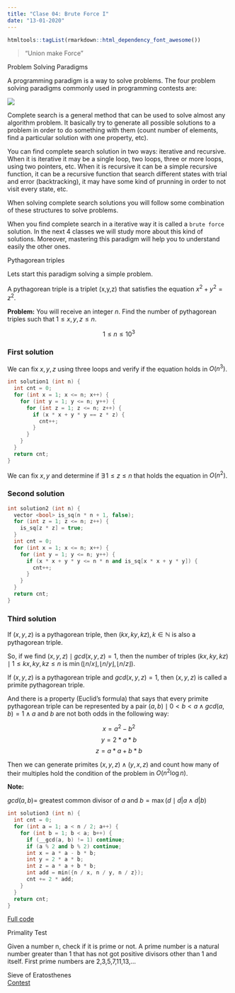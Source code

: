 ```yaml
---
title: "Clase 04: Brute Force I"
date: "13-01-2020"
---
```


```r
htmltools::tagList(rmarkdown::html_dependency_font_awesome())
```

> "Union make Force"


<div class="topic">Problem Solving Paradigms </div>


A programming paradigm is a way to solve problems. The four problem solving
paradigms commonly used in programming contests are:

<div class="center-image">
![](./images/class-04/programming-paradigms.png)
</div>

Complete search is a general method that can be used to solve almost any
algorithm problem. It basically try to generate all possible solutions to
a problem in order to do something with them (count number of elements, find
a particular solution with one property, etc).

You can find complete search solution in two ways: iterative and recursive.
When it is iterative it may be a single loop, two loops, three or more loops,
using two pointers, etc. When it is recursive it can be a simple recursive
function, it can be a recursive function that search different states with
trial and error (backtracking), it may have some kind of prunning in order to
not visit every state, etc.

When solving complete search solutions you will follow some combination of
these structures to solve problems.

When you find complete search in a iterative way it is called a `brute
force` solution. In the next 4 classes we will study more about this kind of
solutions. Moreover, mastering this paradigm will help you to understand easily the other
ones.

<div class="topic">Pythagorean triples</div>

Lets start this paradigm solving a simple problem.

A pythagorean triple is a triplet (x,y,z) that satisfies the equation $x^2 + y^2 = z^2$.

**Problem:** You will receive an integer $n$. Find the number of pythagorean triples such that $1 \leq x, y, z \leq n$.

$$1 \leq n \leq 10^3$$


### First solution
We can fix $x, y, z$ using three loops and verify if the equation holds in $O(n^3)$.

```c++
int solution1 (int n) {
  int cnt = 0;
  for (int x = 1; x <= n; x++) {
    for (int y = 1; y <= n; y++) {
      for (int z = 1; z <= n; z++) {
        if (x * x + y * y == z * z) {
          cnt++;
        }
      }
    }
  }
  return cnt;
}
```

We can fix $x, y$ and determine if $\exists \, 1 \leq z \leq n$ that holds the
equation in $O(n^2)$.

### Second solution
```c++
int solution2 (int n) {
  vector <bool> is_sq(n * n + 1, false);
  for (int z = 1; z <= n; z++) {
    is_sq[z * z] = true;
  }
  int cnt = 0;
  for (int x = 1; x <= n; x++) {
    for (int y = 1; y <= n; y++) {
      if (x * x + y * y <= n * n and is_sq[x * x + y * y]) {
        cnt++;
      }
    }
  }
  return cnt;
}
```

### Third solution

If $(x, y, z)$ is a pythagorean triple, then $(kx, ky, kz), k \in \mathbb{N}$ is also a pythagorean triple.

So, if we find $(x, y, z) \mid gcd(x, y, z) = 1$, then the number of triples
$(kx, ky, kz) \mid 1 \leq kx, ky, kz \leq n$ is $\min(\lfloor n / x \rfloor, \lfloor n / y \rfloor, \lfloor n / z \rfloor )$.

If $(x, y, z)$ is a pythagorean triple and $gcd(x, y, z) = 1$, then $(x, y, z)$
is called a primite pythagorean triple.

And there is a property (Euclid's formula) that says that every primite
pythagorean triple can be represented by a pair $(a, b) \mid 0 < b < a \land
gcd(a, b) = 1 \land a$ and $b$ are not both odds in the following way:

$$x = a^2 - b^2$$
$$y = 2 * a * b$$
$$z = a * a + b * b$$

Then we can generate primites $(x, y, z) \land (y, x, z)$ and count how many of
their multiples hold the condition of the problem in $O(n^2 \log n)$.

**Note:**

$gcd(a, b) =$ greatest common divisor of $a$ and $b = \max(d \mid d | a \land d | b)$ 

```c++
int solution3 (int n) {
  int cnt = 0;
  for (int a = 1; a < n / 2; a++) {
    for (int b = 1; b < a; b++) {
      if (__gcd(a, b) != 1) continue;
      if (a % 2 and b % 2) continue;
      int x = a * a - b * b;
      int y = 2 * a * b;
      int z = a * a + b * b;
      int add = min({n / x, n / y, n / z});
      cnt += 2 * add;
    }
  }
  return cnt;
}
```

[Full code](./code/class-04/pythagorean-triple.cpp)

<div class="topic">Primality Test</div>
Given a number n, check if it is prime or not. A prime number is a natural number greater than 1 that has not got positive divisors other than 1 and itself.
First prime numbers are 2,3,5,7,11,13,...

<div class="topic">Sieve of Eratosthenes</div>

<div class=topic><a href="">Contest</a></div>
